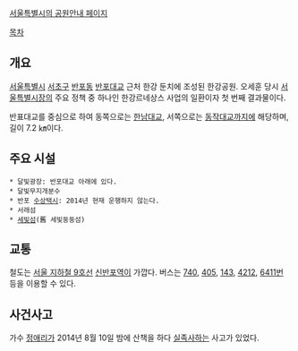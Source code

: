 [http://hangang.seoul.go.kr/archives/3740 서울특별시의 공원안내 페이지]

[[목차]]
== 개요 ==
[[서울특별시]] [[서초구]] [[반포동]] [[반포대교]] 근처 한강 둔치에 조성된 한강공원. 오세훈 당시 [[서울특별시장]]의 주요 정책 중 하나인 한강르네상스 사업의 일환이자 첫 번째 결과물이다.

반표대교를 중심으로 하여 동쪽으로는 [[한남대교]], 서쪽으로는 [[동작대교]]까지에 해당하며, 길이 7.2 ㎞이다.

== 주요 시설 ==
 * 달빛광장: 반포대교 아래에 있다.
 * 달빛무지개분수
 * 반포 [[한강 수상택시|수상택시]]: 2014년 현재 운행하지 않는다.
 * 서래섬
 * [[세빛섬]](舊 세빛둥둥섬)

== 교통 ==
철도는 [[서울 지하철 9호선]] [[신반포역]]이 가깝다.
버스는 [[서울 버스 740|740]], [[서울 버스 405|405]], [[서울 버스 143|143]], [[서울 버스 4212|4212]], [[서울 버스 6411|6411]]번 등을 이용할 수 있다.

== 사건사고 ==
가수 [[정애리#s-2|정애리]]가 2014년 8월 10일 밤에 산책을 하다 [http://news.naver.com/main/read.nhn?mode=LSD&mid=sec&sid1=106&oid=057&aid=0000429334 실족사하는] 사고가 있었다.

